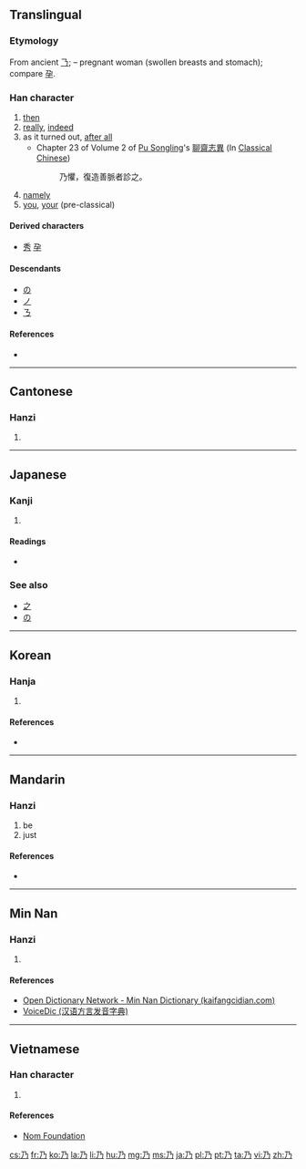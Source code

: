 {{also|ㄋ|及|廴|廼}}<!-- may be replaced by zh-forms -->
==Translingual==

===Etymology===
From ancient [[𠄎]]; {{liushu|i}} – pregnant woman (swollen breasts and stomach); compare [[孕]].

===Han character===
{{Han char|rn=4|rad=丿|as=01|sn=2|four=1722<sub>7</sub>|canj=弓竹尸 (NHS)}}

# [[then]]
# [[really]], [[indeed]]
# as it turned out, [[after all]]
#* Chapter 23 of Volume 2 of [[w:Pu Songling|Pu Songling]]'s [[w:zh:聊齋志異|聊齋志異]] (In [[w:Classical Chinese|Classical Chinese]])
#*: 乃懼，復造善脈者診之。
# [[namely]]
# [[you]], [[your]] (pre-classical)

====Derived characters====
* [[秀]] [[孕]]

====Descendants====
* [[の]]
* [[ノ]]
* [[ㄋ]]

====References====
* {{Han ref|kx=0081.120|dkj=00113|dj=0165.030|hdz=10031.050|uh=4E43|ud=20035|bh=A444|bd=42052}}

----

==Cantonese==

===Hanzi===
{{yue-hanzi|jyut=[[naai5]], [[oi2]]|y=naai5, oi2}}

# {{defn|lang=yue|sort=丿01}}

----

==Japanese==

===Kanji===
{{ja-kanji|grade=n|rs=丿01}}

# {{defn|lang=ja|sort=丿01}}

====Readings====
* {{ja-readings|on=[[だい]] (dai), [[あい]] (ai), [[ない]] (nai)|kun=[[すなわち]] (sunawachi), [[の]] (no)}}

===See also===
* [[之]]
* [[の]]

----

==Korean==

===Hanja===
{{ko-hanja|hangeul=내|rv=nae|mr=nae|y=nay|eumhun=이에|ehrv=ie|ehmr=ie|ehy=}}

# {{defn|lang=ko|sort=丿01}}

====References====
* {{Hanja ref|nav=8589}}

----

==Mandarin==

===Hanzi===
{{cmn-hanzi|pin=[[nǎi]] ([[nai3]])|wg=nai<sup>3</sup>}}

# be
# just

====References====

* {{reference-book | last =  | first =  | authorlink =  | coauthors =  | year = 2005 | title = 新編字典 | language = Mandarin/English | publisher = 吉林大學出版社 | location =  | id = ISBN 7560124291}}

----

==Min Nan==

===Hanzi===
{{nan-hanzi|poj=lái (lai<sup>2</sup>), nái (nai<sup>2</sup>)|gd=lai<sup>3</sup>, nai<sup>3</sup>}}

# {{defn|lang=nan|sort=丿01}}

====References====
*[http://kaifangcidian.com/han/minnan/%E4%B9%83 Open Dictionary Network - Min Nan Dictionary (kaifangcidian.com)]
*[http://cn.voicedic.com/ VoiceDic (汉语方言发音字典)]

----

==Vietnamese==

===Han character===
{{vi-hantu|[[nải]], [[nãi]], [[náy]], [[nảy]], [[nấy]], [[nãy]], [[nới]]|rs=丿01}}

# {{defn|lang=vi|sort=丿01}}

====References====
*[http://nomfoundation.org/common/nom_details.php?codepoint=4e43 Nom Foundation]

[[cs:乃]]
[[fr:乃]]
[[ko:乃]]
[[la:乃]]
[[li:乃]]
[[hu:乃]]
[[mg:乃]]
[[ms:乃]]
[[ja:乃]]
[[pl:乃]]
[[pt:乃]]
[[ta:乃]]
[[vi:乃]]
[[zh:乃]]